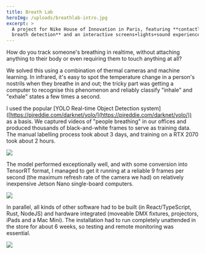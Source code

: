```yaml
---
title: Breath Lab
heroImg: /uploads/breathlab-intro.jpg
excerpt: >
  A project for Nike House of Innovation in Paris, featuring **contactless
  breath detection** and an interactive screens+lights+sound experience.
---
```


How do you track someone's breathing in realtime, without attaching anything to their body or even requiring them to touch anything at all?

We solved this using a combination of thermal cameras and machine learning. In infrared, it's easy to spot the temperature change in a person's nostrils when they breathe in and out; the tricky part was getting a computer to recognise this phenomenon and reliably classify "inhale" and "exhale" states a few times a second.

I used the popular \[YOLO Real-time Object Detection system]\([https://pjreddie.com/darknet/yolo/](https://pjreddie.com/darknet/yolo/)) as a basis. We captured videos of "people breathing" in our offices and produced thousands of black-and-white frames to serve as training data. The manual labelling process took about 3 days, and training on a RTX 2070 took about 2 hours.

![](/uploads/labelling-0.1-2.gif)

The model performed exceptionally well, and with some conversion into TensorRT format, I managed to get it running at a reliable 9 frames per second (the maximum refresh rate of the camera we had) on relatively inexpensive Jetson Nano single-board computers.

![](/uploads/thermal-uncovered.jpg)

In parallel, all kinds of other software had to be built (in React/TypeScript, Rust, NodeJS) and hardware integrated (moveable DMX fixtures, projectors, iPads and a Mac Mini). The installation had to run completely unattended in the store for about 6 weeks, so testing and remote monitoring was essential.

![](/uploads/breathlab-metrics.jpg)
